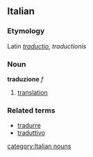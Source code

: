 ==Italian==
===Etymology===
Latin ''[[traductio]], traductionis''
===Noun===
'''traduzione''' ''f''

# [[translation]]

===Related terms===
*[[tradurre]]
*[[traduttivo]]
[[category:Italian nouns]]